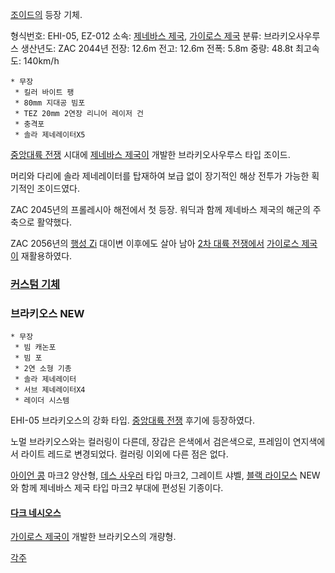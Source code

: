 [[조이드]]의 등장 기체.

형식번호: EHI-05, EZ-012 
소속: [[제네바스 제국]], [[가이로스 제국]]
분류: 브라키오사우루스 
생산년도: ZAC 2044년 
전장: 12.6m 
전고: 12.6m 
전폭: 5.8m 
중량: 48.8t 
최고속도: 140km/h 

 * 무장
  * 킬러 바이트 팽
  * 80mm 지대공 빔포
  * TEZ 20mm 2연장 리니어 레이저 건
  * 충격포
  * 솔라 제네레이터X5 

[[중앙대륙 전쟁]] 시대에 [[제네바스 제국]]이 개발한 브라키오사우루스 타입 조이드.

머리와 다리에 솔라 제네레이터를 탑재하여 보급 없이 장기적인 해상 전투가 가능한 획기적인 조이드였다.

ZAC 2045년의 프롤레시아 해전에서 첫 등장. 워딕과 함께 제네바스 제국의 해군의 주축으로 활약했다.

ZAC 2056년의 [[행성 Zi]] 대이변 이후에도 살아 남아 [[2차 대륙 전쟁]]에서 [[가이로스 제국]]이 재활용하였다. 

=== [[커스텀 기체]] ===
=== 브라키오스 NEW ===
 * 무장
  * 빔 캐논포
  * 빔 포
  * 2연 소형 기총
  * 솔라 제네레이터
  * 서브 제네레이터X4
  * 레이더 시스템

EHI-05 브라키오스의 강화 타입. [[중앙대륙 전쟁]] 후기에 등장하였다.

노멀 브라키오스와는 컬러링이 다른데, 장갑은 은색에서 검은색으로, 프레임이 연지색에서 라이트 레드로 변경되었다. 컬러링 이외에 다른 점은 없다.

[[아이언 콩]] 마크2 양산형, [[데스 사우러]] 타입 마크2, 그레이트 샤벨, [[블랙 라이모스]] NEW와 함께 제네바스 제국 타입 마크2 부대에 편성된 기종이다.

==== [[다크 네시오스]] ====
[[가이로스 제국]]이 개발한 브라키오스의 개량형.

[[각주]]
